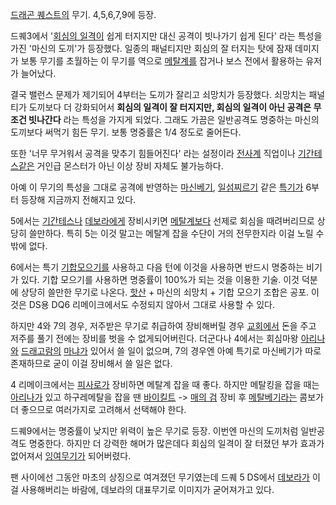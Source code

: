 [[드래곤 퀘스트]]의 무기.
4,5,6,7,9에 등장.

드퀘3에서 '[[회심의 일격]]이 쉽게 터지지만 대신 공격이 빗나가기 쉽게 된다' 라는 특성을 가진 '마신의 도끼'가 등장했다. 일종의 패널티지만 회심의 잘 터지는 탓에 잠재 데미지가 보통 무기를 초월하는 이 무기를 역으로 [[메탈계]]를 잡거나 보스 전에서 활용하는 유저가 늘어났다.


결국 밸런스 문제가 제기되어 4부터는 도끼가 잘리고 쇠망치가 등장했다. 쇠망치는 패널티가 도끼보다 더 강화되어서 '''회심의 일격이 잘 터지지만, 회심의 일격이 아닌 공격은 무조건 빗나간다''' 라는 특성을 가지게 되었다. 그래도 가끔은 일반공격도 명중하는 마신의 도끼보다 써먹기 힘든 무기. 보통 명중률은 1/4 정도로 줄어든다.

또한 '너무 무거워서 공격을 맞추기 힘들어진다' 라는 설정이라 [[전사]]계 직업이나 [[기간테스]]같은 거인급 몬스터가 아닌 이상 장비 자체도 불가능하다.

아예 이 무기의 특성을 그대로 공격에 반영하는 [[마신베기]], [[일섬찌르기]] 같은 [[특기]]가 6부터 등장해 지금까지 전해지고 있다.


5에서는 [[기간테스]]나 [[데보라]]에게 장비시키면 [[메탈계]]보다 선제로 회심을 때려버리므로 상당히 쓸만하다. 특히 5는 이것 말고는 메탈계 잡을 수단이 거의 전무한지라 이걸 노릴 수 밖에 없다.

6에서는 특기 [[기합모으기]]를 사용하고 다음 턴에 이것을 사용하면 반드시 명중하는 비기가 있다. 기합 모으기를 사용하면 명중률이 100%가 되는 것을 이용한 기술. 이것 덕분에 상당히 쓸만한 무기로 나온다. [[핫산]] + 마신의 쇠망치 + 기합 모으기 조합은 공포. 이것은 DS용 DQ6 리메이크에서도 수정되지 않아서 그대로 사용할 수 있다.

하지만 4와 7의 경우, 저주받은 무기로 취급하여 장비해버릴 경우 [[교회]]에서 돈을 주고 저주를 풀기 전에는 장비를 벗을 수 없게되어버린다. 더군다나 4에서는 회심마왕 [[아리나]]와 [[드래고람]]의 [[마냐]]가 있어서 쓸 일이 없으며, 7의 경우엔 아예 특기로 마신베기가 따로 존재하므로 굳이 이걸 장비해서 쓸 일은 없다.

4 리메이크에서는 [[피사로]]가 장비하면 메탈계 잡을 때 좋다. 하지만 메탈킹을 잡을 때는 [[아리나]]가 있고 하구레메탈을 잡을 땐 [[바이킬트]] -> [[매의 검]] 장비 후 [[메탈베기]]라는 콤보가 더 좋으므로 여러가지로 고려해서 선택해야 한다.

드퀘9에서는 명중률이 낮지만 위력이 높은 무기로 등장. 이번엔 마신의 도끼처럼 일반공격도 명중한다. 하지만 더 강력한 해머가 많은데다 회심의 일격이 잘 터졌던 부가 효과가 없어져서 [[잉여]]무기가 되어버렸다.


팬 사이에선 그동안 마초의 상징으로 여겨졌던 무기였는데 드퀘 5 DS에서 [[데보라]]가 이걸 사용해버리는 바람에, 데보라의 대표무기로 이미지가 굳어져가고 있다.

